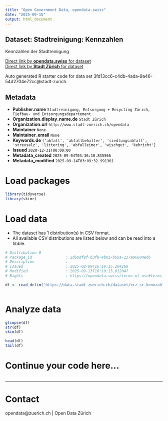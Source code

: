 ```yaml
---
title: "Open Government Data, opendata.swiss"
date: "2025-09-15"
output: html_document
---
```


## Dataset: Stadtreinigung: Kennzahlen


Kennzahlen der Stadtreinigung


[Direct link by **opendata.swiss** for dataset](https://opendata.swiss/de/dataset/stadtreinigung-kennzahlen1)<br>
[Direct link by **Stadt Zürich** for dataset](https://data.stadt-zuerich.ch/dataset/erz_sr_kennzahlen)

Auto generated R starter code for data set 3fd13cc6-c4db-4ada-9a46-54d2704e72cc@stadt-zurich.

## Metadata

- **Publisher.name** `Stadtreinigung, Entsorgung + Recycling Zürich, Tiefbau- und Entsorgungsdepartement`
- **Organization.display_name.de** `Stadt Zürich`
- **Organization.url** `http://www.stadt-zuerich.ch/opendata`
- **Maintainer** `None`
- **Maintainer_email** `None`
- **Keywords.de** `['abfall', 'abfallbehalter', 'siedlungsabfall', 'streusalz', 'littering', 'abfalleimer', 'wischgut', 'kehricht']`
- **Issued** `2020-12-31T00:00:00`
- **Metadata_created** `2025-09-04T03:36:10.835566`
- **Metadata_modified** `2025-09-14T03:09:32.991301`


# Load packages

```r

library(tidyverse)
library(skimr)

```

# Load data

-   The dataset has 1 distribution(s) in CSV format.
-   All available CSV distributions are listed below and can be read into a tibble.

```r

# Distribution 0
# Package_id               : 2d60df9f-b3f8-4b01-b60a-237a06604ed6
# Description              : 
# Issued                   : 2025-02-09T16:10:15.204268
# Modified                 : 2025-09-13T16:10:13.012047
# Rights                   : https://opendata.swiss/terms-of-use#terms_open

df <- read_delim('https://data.stadt-zuerich.ch/dataset/erz_sr_kennzahlen/download/sr_kennzahlen.csv')



```

# Analyze data

```r

glimpse(df)
str(df)
skim(df)

head(df)
tail(df)

```

# Continue your code here...

```r

```

------------------------------------------------------------------------

# Contact

opendata@zuerich.ch | Open Data Zürich
